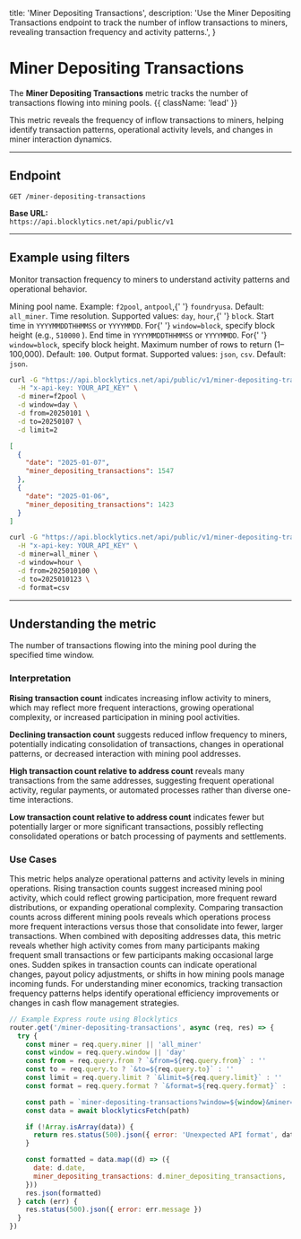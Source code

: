   title: 'Miner Depositing Transactions',
  description:
    'Use the Miner Depositing Transactions endpoint to track the number of inflow transactions to miners, revealing transaction frequency and activity patterns.',
}

# Miner Depositing Transactions

The **Miner Depositing Transactions** metric tracks the number of transactions flowing into mining pools. {{ className: 'lead' }}

This metric reveals the frequency of inflow transactions to miners, helping identify transaction patterns, operational activity levels, and changes in miner interaction dynamics.

---

## Endpoint

`GET /miner-depositing-transactions`

**Base URL:**  
`https://api.blocklytics.net/api/public/v1`

---

## Example using filters

<Row>
  <Col>

Monitor transaction frequency to miners to understand activity patterns and operational behavior.

<Properties>
  <Property name="miner" type="string">
    Mining pool name. Example: <code>f2pool</code>, <code>antpool</code>,{' '}
    <code>foundryusa</code>. Default: <code>all_miner</code>.
  </Property>
  <Property name="window" type="string">
    Time resolution. Supported values: <code>day</code>, <code>hour</code>,{' '}
    <code>block</code>.
  </Property>
  <Property name="from" type="string">
    Start time in <code>YYYYMMDDTHHMMSS</code> or <code>YYYYMMDD</code>. For{' '}
    <code>window=block</code>, specify block height (e.g., <code>510000</code>
    ).
  </Property>
  <Property name="to" type="string">
    End time in <code>YYYYMMDDTHHMMSS</code> or <code>YYYYMMDD</code>. For{' '}
    <code>window=block</code>, specify block height.
  </Property>
  <Property name="limit" type="integer">
    Maximum number of rows to return (1–100,000). Default: <code>100</code>.
  </Property>
  <Property name="format" type="string">
    Output format. Supported values: <code>json</code>, <code>csv</code>.
    Default: <code>json</code>.
  </Property>
</Properties>

  </Col>
  <Col>

```bash {title="Requesting Miner Depositing Transactions data"}
curl -G "https://api.blocklytics.net/api/public/v1/miner-depositing-transactions" \
  -H "x-api-key: YOUR_API_KEY" \
  -d miner=f2pool \
  -d window=day \
  -d from=20250101 \
  -d to=20250107 \
  -d limit=2
```

```json {title="Sample JSON response"}
[
  {
    "date": "2025-01-07",
    "miner_depositing_transactions": 1547
  },
  {
    "date": "2025-01-06",
    "miner_depositing_transactions": 1423
  }
]
```

```bash {title="Exporting as CSV"}
curl -G "https://api.blocklytics.net/api/public/v1/miner-depositing-transactions" \
  -H "x-api-key: YOUR_API_KEY" \
  -d miner=all_miner \
  -d window=hour \
  -d from=2025010100 \
  -d to=2025010123 \
  -d format=csv
```

  </Col>
</Row>

---

## Understanding the metric

<Row>
  <Col>

<Properties>
  <Property name="miner_depositing_transactions" type="number">
    The number of transactions flowing into the mining pool during the specified
    time window.
  </Property>
</Properties>

### Interpretation

**Rising transaction count** indicates increasing inflow activity to miners, which may reflect more frequent interactions, growing operational complexity, or increased participation in mining pool activities.

**Declining transaction count** suggests reduced inflow frequency to miners, potentially indicating consolidation of transactions, changes in operational patterns, or decreased interaction with mining pool addresses.

**High transaction count relative to address count** reveals many transactions from the same addresses, suggesting frequent operational activity, regular payments, or automated processes rather than diverse one-time interactions.

**Low transaction count relative to address count** indicates fewer but potentially larger or more significant transactions, possibly reflecting consolidated operations or batch processing of payments and settlements.

### Use Cases

This metric helps analyze operational patterns and activity levels in mining operations. Rising transaction counts suggest increased mining pool activity, which could reflect growing participation, more frequent reward distributions, or expanding operational complexity. Comparing transaction counts across different mining pools reveals which operations process more frequent interactions versus those that consolidate into fewer, larger transactions. When combined with depositing addresses data, this metric reveals whether high activity comes from many participants making frequent small transactions or few participants making occasional large ones. Sudden spikes in transaction counts can indicate operational changes, payout policy adjustments, or shifts in how mining pools manage incoming funds. For understanding miner economics, tracking transaction frequency patterns helps identify operational efficiency improvements or changes in cash flow management strategies.

  </Col>
  <Col>

```js {title="Node.js (Express) example"}
// Example Express route using Blocklytics
router.get('/miner-depositing-transactions', async (req, res) => {
  try {
    const miner = req.query.miner || 'all_miner'
    const window = req.query.window || 'day'
    const from = req.query.from ? `&from=${req.query.from}` : ''
    const to = req.query.to ? `&to=${req.query.to}` : ''
    const limit = req.query.limit ? `&limit=${req.query.limit}` : ''
    const format = req.query.format ? `&format=${req.query.format}` : ''

    const path = `miner-depositing-transactions?window=${window}&miner=${miner}${from}${to}${limit}${format}`
    const data = await blocklyticsFetch(path)

    if (!Array.isArray(data)) {
      return res.status(500).json({ error: 'Unexpected API format', data })
    }

    const formatted = data.map((d) => ({
      date: d.date,
      miner_depositing_transactions: d.miner_depositing_transactions,
    }))
    res.json(formatted)
  } catch (err) {
    res.status(500).json({ error: err.message })
  }
})
```

  </Col>
</Row>
